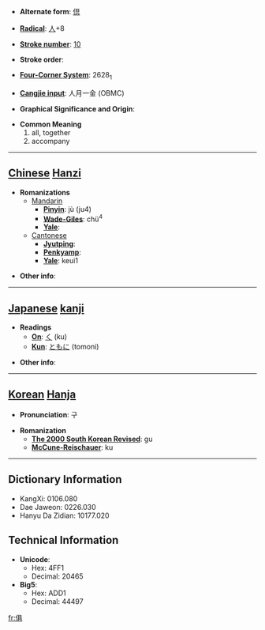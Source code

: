 * '''Alternate form''': [[倶]]

* '''[[Wiktionary:Chinese radical index| Radical]]''': [[Wiktionary:Chinese radical index 人|人]]+8

* '''[[Wiktionary:Chinese total strokes index|Stroke number]]''': [[Wiktionary:Chinese total strokes index 10|10]]

* '''Stroke order''': 

* '''[[Wiktionary:Chinese four corner index|Four-Corner System]]''': 2628<sub>1</sub>

* '''[[Wiktionary:Chinese Cangjie index|Cangjie input]]''': 人月一金 (OBMC)

* '''Graphical Significance and Origin''': 

* '''Common Meaning'''
*#all, together
*# accompany


----

== [[Chinese]] [[Hanzi]] ==

* '''Romanizations'''
** [[Mandarin]]
*** '''[[Pinyin]]''': jù (ju4)
*** '''[[Wade-Giles]]''': chü<sup>4</sup>
*** '''[[Yale]]''': 
**[[Cantonese]]
***'''[[Jyutping]]''':
***'''[[Penkyamp]]''': 
***'''[[Yale]]''': keui1

* '''Other info''': 

----

== [[Japanese]] [[kanji]] ==

* '''Readings'''
** '''[[On]]''': [[く]] (ku)
** '''[[Kun]]''': [[ともに]] (tomoni)

* '''Other info''':  

----

== [[Korean]] [[Hanja]] ==

* '''Pronunciation''': 구

* '''Romanization'''
** '''[[The 2000 South Korean Revised Romanization|The 2000 South Korean Revised]]''': gu
** '''[[McCune-Reischauer]]''': ku

----

== Dictionary Information ==

* KangXi: 0106.080
* Dae Jaweon: 0226.030
* Hanyu Da Zidian: 10177.020

== Technical Information ==

* '''Unicode''':
** Hex: 4FF1
** Decimal: 20465
* '''Big5''':
** Hex: ADD1
** Decimal: 44497

[[fr:俱]]